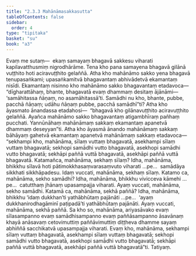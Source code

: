 ```yaml
---
title: "2.3.3 Mahānāmasakkasutta"
tableOfContents: false
sidebar:
  order: 4
type: "tipitaka"
basket: "su"
book: "a3"
---
```



<DynamicBreadcrumb />

<Division number="74" book="a3">

<Paragraph number="672" book="a3">
Evaṃ me sutaṃ—  ekaṃ samayaṃ bhagavā sakkesu viharati kapilavatthusmiṃ nigrodhārāme. Tena kho pana samayena bhagavā gilānā vuṭṭhito hoti aciravuṭṭhito gelaññā. Atha kho mahānāmo sakko yena bhagavā tenupasaṅkami; upasaṅkamitvā bhagavantaṃ abhivādetvā ekamantaṃ nisīdi. Ekamantaṃ nisinno kho mahānāmo sakko bhagavantaṃ etadavoca—  “dīgharattāhaṃ, bhante, bhagavatā evaṃ dhammaṃ desitaṃ ājānāmi—  ‘samāhitassa ñāṇaṃ, no asamāhitassā’ti. Samādhi nu kho, bhante, pubbe, pacchā ñāṇaṃ; udāhu ñāṇaṃ pubbe, pacchā samādhī”ti? Atha kho āyasmato ānandassa etadahosi—  “bhagavā kho gilānavuṭṭhito aciravuṭṭhito gelaññā. Ayañca mahānāmo sakko bhagavantaṃ atigambhīraṃ pañhaṃ pucchati. Yannūnāhaṃ mahānāmaṃ sakkaṃ ekamantaṃ apanetvā dhammaṃ deseyyan”ti.
</Paragraph>

<Paragraph number="673" book="a3">
Atha kho āyasmā ānando mahānāmaṃ sakkaṃ bāhāyaṃ gahetvā ekamantaṃ apanetvā mahānāmaṃ sakkaṃ etadavoca—  “sekhampi kho, mahānāma, sīlaṃ vuttaṃ bhagavatā, asekhampi sīlaṃ vuttaṃ bhagavatā; sekhopi samādhi vutto bhagavatā, asekhopi samādhi vutto bhagavatā; sekhāpi paññā vuttā bhagavatā, asekhāpi paññā vuttā bhagavatā. Katamañca, mahānāma, sekhaṃ sīlaṃ? Idha, mahānāma, bhikkhu sīlavā hoti pātimokkhasaṃvarasaṃvuto viharati …pe…  samādāya sikkhati sikkhāpadesu. Idaṃ vuccati, mahānāma, sekhaṃ sīlaṃ.
</Paragraph>

<Paragraph number="674" book="a3">
Katamo ca, mahānāma, sekho samādhi? Idha, mahānāma, bhikkhu vivicceva kāmehi …pe…  catutthaṃ jhānaṃ upasampajja viharati. Ayaṃ vuccati, mahānāma, sekho samādhi.
</Paragraph>

<Paragraph number="675" book="a3">
Katamā ca, mahānāma, sekhā paññā? Idha, mahānāma, bhikkhu ‘idaṃ dukkhan’ti yathābhūtaṃ pajānāti …pe…  ‘ayaṃ dukkhanirodhagāminī paṭipadā’ti yathābhūtaṃ pajānāti. Ayaṃ vuccati, mahānāma, sekhā paññā.
</Paragraph>

<Paragraph number="676" book="a3">
Sa kho so, mahānāma, ariyasāvako evaṃ sīlasampanno evaṃ samādhisampanno evaṃ paññāsampanno āsavānaṃ khayā anāsavaṃ cetovimuttiṃ paññāvimuttiṃ diṭṭheva dhamme sayaṃ abhiññā sacchikatvā upasampajja viharati. Evaṃ kho, mahānāma, sekhampi sīlaṃ vuttaṃ bhagavatā, asekhampi sīlaṃ vuttaṃ bhagavatā; sekhopi samādhi vutto bhagavatā, asekhopi samādhi vutto bhagavatā; sekhāpi paññā vuttā bhagavatā, asekhāpi paññā vuttā bhagavatā”ti.

</Paragraph>
</Division>

<Paragraph number="677" type="center" book="a3">
Tatiyaṃ.
</Paragraph>